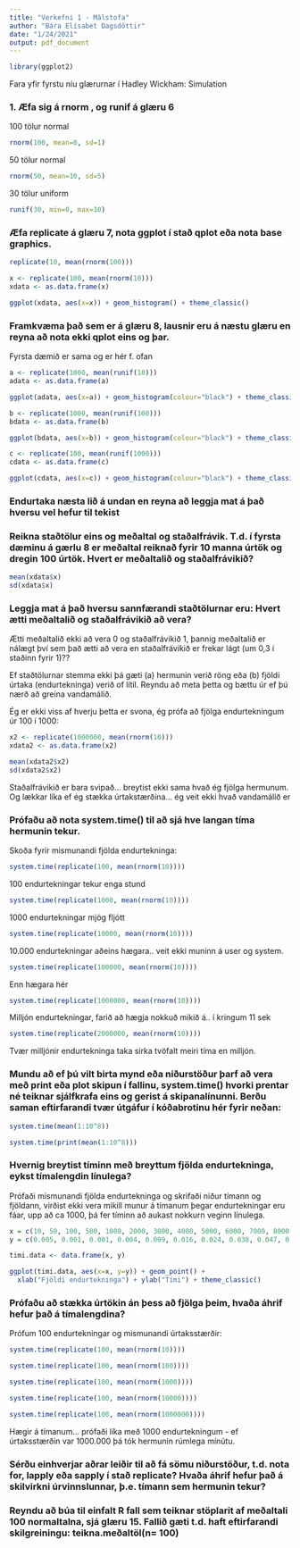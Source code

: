 ```yaml
---
title: "Verkefni 1 - Málstofa"
author: "Bára Elísabet Dagsdóttir"
date: "1/24/2021"
output: pdf_document
---
```


```r
library(ggplot2)
```

Fara yfir fyrstu níu glærurnar í Hadley Wickham: Simulation

### 1. Æfa sig á rnorm , og runif á glæru 6

100 tölur normal
```r
rnorm(100, mean=0, sd=1)
```
50 tölur normal
```r
rnorm(50, mean=10, sd=5)
```

30 tölur uniform
```r
runif(30, min=0, max=10)
```


### Æfa replicate á glæru 7, nota ggplot í stað qplot eða nota base graphics.
```r
replicate(10, mean(rnorm(100)))
```


```r
x <- replicate(100, mean(rnorm(10)))
xdata <- as.data.frame(x)

ggplot(xdata, aes(x=x)) + geom_histogram() + theme_classic()
```

### Framkvæma það sem er á glæru 8, lausnir eru á næstu glæru en reyna að nota ekki qplot eins og þar.

Fyrsta dæmið er sama og er hér f. ofan
```r
a <- replicate(1000, mean(runif(10)))
adata <- as.data.frame(a)

ggplot(adata, aes(x=a)) + geom_histogram(colour="black") + theme_classic()
```

```r
b <- replicate(1000, mean(runif(100)))
bdata <- as.data.frame(b)

ggplot(bdata, aes(x=b)) + geom_histogram(colour="black") + theme_classic()
```

```r
c <- replicate(100, mean(runif(1000)))
cdata <- as.data.frame(c)

ggplot(cdata, aes(x=c)) + geom_histogram(colour="black") + theme_classic()
```


### Endurtaka næsta lið á undan en reyna að leggja mat á það hversu vel hefur til tekist



### Reikna staðtölur eins og meðaltal og staðalfrávik. T.d. í fyrsta dæminu á gærlu 8 er meðaltal reiknað fyrir 10 manna úrtök og dregin 100 úrtök. Hvert er meðaltalið og staðalfrávikið?

```r
mean(xdata$x)
sd(xdata$x)
```

### Leggja mat á það hversu sannfærandi staðtölurnar eru: Hvert ætti meðaltalið og staðalfrávikið að vera?

Ætti meðaltalið ekki að vera 0 og staðalfrávikið 1, þannig meðaltalið er nálægt því sem það ætti að vera en staðalfrávikið er frekar lágt (um 0,3 í staðinn fyrir 1)??

Ef staðtölurnar stemma ekki þá gæti 
(a) hermunin verið röng eða 
(b) fjöldi úrtaka (endurtekninga) verið of lítil. 
Reyndu að meta þetta og bættu úr ef þú nærð að greina vandamálið.

Ég er ekki viss af hverju þetta er svona, ég prófa að fjölga endurtekningum úr 100 í 1000:

```r
x2 <- replicate(1000000, mean(rnorm(10)))
xdata2 <- as.data.frame(x2)
```

```r
mean(xdata2$x2)
sd(xdata2$x2)
```

Staðalfrávikið er bara svipað... breytist ekki sama hvað ég fjölga hermunum. Og lækkar líka ef ég stækka úrtakstærðina... ég veit ekki hvað vandamálið er

### Prófaðu að nota system.time() til að sjá hve langan tíma hermunin tekur.

Skoða fyrir mismunandi fjölda endurtekninga:

```r
system.time(replicate(100, mean(rnorm(10))))
```

100 endurtekningar tekur enga stund

```r
system.time(replicate(1000, mean(rnorm(10))))
```

1000 endurtekningar mjög fljótt

```r
system.time(replicate(10000, mean(rnorm(10))))
```

10.000 endurtekningar aðeins hægara.. veit ekki muninn á user og system.

```r
system.time(replicate(100000, mean(rnorm(10))))
```

Enn hægara hér

```r
system.time(replicate(1000000, mean(rnorm(10))))
```

Milljón endurtekningar, farið að hægja nokkuð mikið á.. í kringum 11 sek

```r
system.time(replicate(2000000, mean(rnorm(10))))
```

Tvær milljónir endurtekninga taka sirka tvöfalt meiri tíma en milljón.

### Mundu að ef þú vilt birta mynd eða niðurstöður þarf að vera með print eða plot skipun í fallinu, system.time() hvorki prentar né teiknar sjálfkrafa eins og gerist á skipanalínunni. Berðu saman eftirfarandi tvær útgáfur í kóðabrotinu hér fyrir neðan:

```r
system.time(mean(1:10^8))
```

```r
system.time(print(mean(1:10^8)))
```


### Hvernig breytist tíminn með breyttum fjölda endurtekninga, eykst tímalengdin línulega?

Prófaði mismunandi fjölda endurtekninga og skrifaði niður tímann og fjöldann, virðist ekki vera mikill munur á tímanum þegar endurtekningar eru fáar, upp að ca 1000, þá fer tíminn að aukast nokkurn veginn línulega.

```r
x = c(10, 50, 100, 500, 1000, 2000, 3000, 4000, 5000, 6000, 7000, 8000, 9000, 10000)
y = c(0.005, 0.001, 0.001, 0.004, 0.009, 0.016, 0.024, 0.038, 0.047, 0.054, 0.062, 0.072, 0.077, 0.084)

timi.data <- data.frame(x, y)
```

```r
ggplot(timi.data, aes(x=x, y=y)) + geom_point() + 
  xlab("Fjöldi endurtekninga") + ylab("Tími") + theme_classic()
```


### Prófaðu að stækka úrtökin án þess að fjölga þeim, hvaða áhrif hefur það á tímalengdina?

Prófum 100 endurtekningar og mismunandi úrtaksstærðir:

```r
system.time(replicate(100, mean(rnorm(10))))
```

```r
system.time(replicate(100, mean(rnorm(100))))
```

```r
system.time(replicate(100, mean(rnorm(1000))))
```

```r
system.time(replicate(100, mean(rnorm(10000))))
```

```r
system.time(replicate(100, mean(rnorm(1000000))))
```

Hægir á tímanum... prófaði líka með 1000 endurtekningum - ef úrtaksstærðin var 1000.000 þá tók hermunin rúmlega mínútu.

### Sérðu einhverjar aðrar leiðir til að fá sömu niðurstöður, t.d. nota for, lapply eða sapply í stað replicate? Hvaða áhrif hefur það á skilvirkni úrvinnslunnar, þ.e. tímann sem hermunin tekur?




### Reyndu að búa til einfalt R fall sem teiknar stöplarit af meðaltali 100 normaltalna, sjá glæru 15. Fallið gæti t.d. haft eftirfarandi skilgreiningu: teikna.meðaltöl(n= 100)






